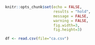 ```r
knitr::opts_chunk$set(echo = FALSE,
                      results = "hold",
                      message = FALSE,
                      warning = FALSE,
                      fig.width=3,
                      fig.height=3)
```

```r
df <- read.csv(file="ca.csv")
```
